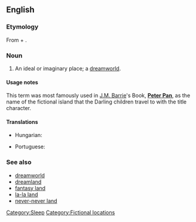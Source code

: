 ==English==

===Etymology===
From {{term|never|Never}} + {{term|land}}.

===Noun===
{{en-noun}}

# An ideal or imaginary place; a [[dreamworld]]. 

====Usage notes====
This term was most famously used in [[w:J.M. Barrie|J.M. Barrie]]'s Book, '''[[w:Peter Pan|Peter Pan]]''', as the name of the fictional island that the Darling children travel to with the title character.

====Translations====
{{trans-top|an ideal or imaginary place}}
* Hungarian: {{t|hu|sohaország}}
{{trans-mid}}
* Portuguese: {{t|pt|terra do nunca|f}}
{{trans-bottom}}

===See also===
*[[dreamworld]]
*[[dreamland]]
*[[fantasy land]]
*[[la-la land]]
*[[never-never land]]

[[Category:Sleep]]
[[Category:Fictional locations]]
